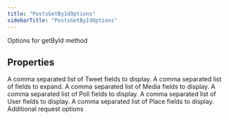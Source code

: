 ```yaml
---
title: "PostsGetByIdOptions"
sidebarTitle: "PostsGetByIdOptions"
---
```


Options for getById method

## Properties

<ParamField name="tweetfields" type="any[]">
A comma separated list of Tweet fields to display.
</ParamField>





<ParamField name="expansions" type="any[]">
A comma separated list of fields to expand.
</ParamField>





<ParamField name="mediafields" type="any[]">
A comma separated list of Media fields to display.
</ParamField>





<ParamField name="pollfields" type="any[]">
A comma separated list of Poll fields to display.
</ParamField>





<ParamField name="userfields" type="any[]">
A comma separated list of User fields to display.
</ParamField>





<ParamField name="placefields" type="any[]">
A comma separated list of Place fields to display.
</ParamField>





<ParamField name="requestOptions" type="[RequestOptions](/xdks/typescript/reference/interfaces/RequestOptions)">
Additional request options
</ParamField>



